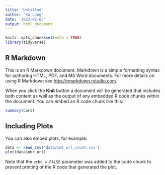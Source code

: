 ```yaml
---
title: "Untitled"
author: "Ka Long"
date: '2023-02-03'
output: html_document
---
```


```r
knitr::opts_chunk$set(echo = TRUE)
library(tidyverse)
```

## R Markdown

This is an R Markdown document. Markdown is a simple formatting syntax for authoring HTML, PDF, and MS Word documents. For more details on using R Markdown see <http://rmarkdown.rstudio.com>.

When you click the **Knit** button a document will be generated that includes both content as well as the output of any embedded R code chunks within the document. You can embed an R code chunk like this:

```r
summary(cars)
```

## Including Plots

You can also embed plots, for example:

```r
data <- read_csv('data/xml_url_count.csv')
plot(data$nbr_url)
```

Note that the `echo = FALSE` parameter was added to the code chunk to prevent printing of the R code that generated the plot.
